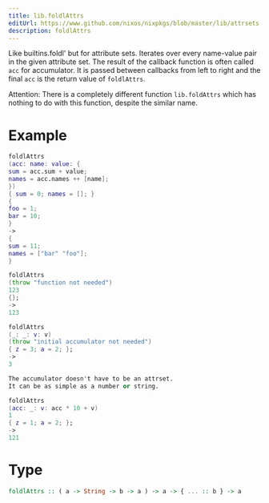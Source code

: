 ```yaml
---
title: lib.foldlAttrs
editUrl: https://www.github.com/nixos/nixpkgs/blob/master/lib/attrsets.nix#L484C16
description: foldlAttrs
---
```



Like builtins.foldl' but for attribute sets.
Iterates over every name-value pair in the given attribute set.
The result of the callback function is often called `acc` for accumulator. It is passed between callbacks from left to right and the final `acc` is the return value of `foldlAttrs`.

Attention:
There is a completely different function
`lib.foldAttrs`
which has nothing to do with this function, despite the similar name.

# Example

```nix
foldlAttrs
(acc: name: value: {
sum = acc.sum + value;
names = acc.names ++ [name];
})
{ sum = 0; names = []; }
{
foo = 1;
bar = 10;
}
->
{
sum = 11;
names = ["bar" "foo"];
}

foldlAttrs
(throw "function not needed")
123
{};
->
123

foldlAttrs
(_: _: v: v)
(throw "initial accumulator not needed")
{ z = 3; a = 2; };
->
3

The accumulator doesn't have to be an attrset.
It can be as simple as a number or string.

foldlAttrs
(acc: _: v: acc * 10 + v)
1
{ z = 1; a = 2; };
->
121
```

# Type

```haskell
foldlAttrs :: ( a -> String -> b -> a ) -> a -> { ... :: b } -> a
```
